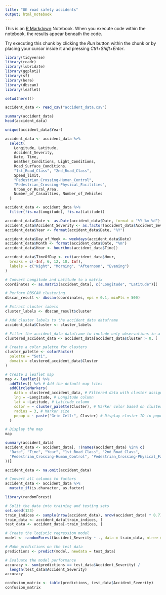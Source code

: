 ```yaml
---
title: "UK road safety accidents"
output: html_notebook
---
```


This is an [R Markdown](http://rmarkdown.rstudio.com) Notebook. When you execute code within the notebook, the results appear beneath the code. 

Try executing this chunk by clicking the *Run* button within the chunk or by placing your cursor inside it and pressing *Ctrl+Shift+Enter*. 

```r
library(tidyverse)
library(readr)
library(lubridate)
library(ggplot2)
library(sf)
library(here)
library(dbscan)
library(leaflet)

setwd(here())
```

```r
accident_data <- read_csv("accident_data.csv")

summary(accident_data)
head(accident_data)
```

```r
unique(accident_data$Year)
```


```r
accident_data <- accident_data %>%
  select(
    Longitude, Latitude,
    Accident_Severity,
    Date, Time,
    Weather_Conditions, Light_Conditions,
    Road_Surface_Conditions,
    "1st_Road_Class", "2nd_Road_Class",
    Speed_limit,
    "Pedestrian_Crossing-Human_Control",
    "Pedestrian_Crossing-Physical_Facilities",
    Urban_or_Rural_Area,
    Number_of_Casualties, Number_of_Vehicles
  )
```


```r
accident_data <- accident_data %>%
  filter(!is.na(Longitude), !is.na(Latitude))
```

```r
accident_data$Date <- as.Date(accident_data$Date, format = "%Y-%m-%d")
accident_data$Accident_Severity <- as.factor(accident_data$Accident_Severity)
accident_data$Year <- format(accident_data$Date, "%Y")

accident_data$Day_of_Week <- weekdays(accident_data$Date)
accident_data$Month <- format(accident_data$Date, "%m")
accident_data$Hour <- hour(hms(accident_data$Time))

accident_data$TimeOfDay <- cut(accident_data$Hour,
  breaks = c(-Inf, 6, 12, 18, Inf),
  labels = c("Night", "Morning", "Afternoon", "Evening")
)
```

```r
# Convert Longitude and Latitude to a matrix
coordinates <- as.matrix(accident_data[, c("Longitude", "Latitude")])
```

```r
# Perform DBSCAN clustering
dbscan_result <- dbscan(coordinates, eps = 0.1, minPts = 500)

# Extract cluster labels
cluster_labels <- dbscan_result$cluster

# Add cluster labels to the accident_data dataframe
accident_data$Cluster <- cluster_labels

# Filter the accident_data dataframe to include only observations in a cluster
clustered_accident_data <- accident_data[accident_data$Cluster > 0, ]

# Create a color palette for clusters
cluster_palette <- colorFactor(
  palette = "Set1",
  domain = clustered_accident_data$Cluster
)

# Create a leaflet map
map <- leaflet() %>%
  addTiles() %>% # Add the default map tiles
  addCircleMarkers(
    data = clustered_accident_data, # Filtered data with cluster assignments
    lng = ~Longitude, # Longitude column
    lat = ~Latitude, # Latitude column
    color = ~ cluster_palette(Cluster), # Marker color based on cluster
    radius = 3, # Marker size
    popup = ~ paste("Grid Cell:", Cluster) # Display cluster ID in popup
  )

# Display the map
map
```

```r
summary(accident_data)
accident_data <- accident_data[, !(names(accident_data) %in% c(
  "Date", "Time", "Year", "1st_Road_Class", "2nd_Road_Class",
  "Pedestrian_Crossing-Human_Control", "Pedestrian_Crossing-Physical_Facilities"
))]

accident_data <- na.omit(accident_data)

# Convert all columns to factors
accident_data <- accident_data %>%
  mutate_if(is.character, as.factor)
```

```r
library(randomForest)

# Split the data into training and testing sets
set.seed(123)
train_indices <- sample(nrow(accident_data), nrow(accident_data) * 0.7)
train_data <- accident_data[train_indices, ]
test_data <- accident_data[-train_indices, ]

# Create the logistic regression model
model <- randomForest(Accident_Severity ~ ., data = train_data, ntree = 20)

# Make predictions on the test data
predictions <- predict(model, newdata = test_data)

# Evaluate the model performance
accuracy <- sum(predictions == test_data$Accident_Severity) /
  length(test_data$Accident_Severity)
accuracy
```

```r
confusion_matrix <- table(predictions, test_data$Accident_Severity)
confusion_matrix
```
